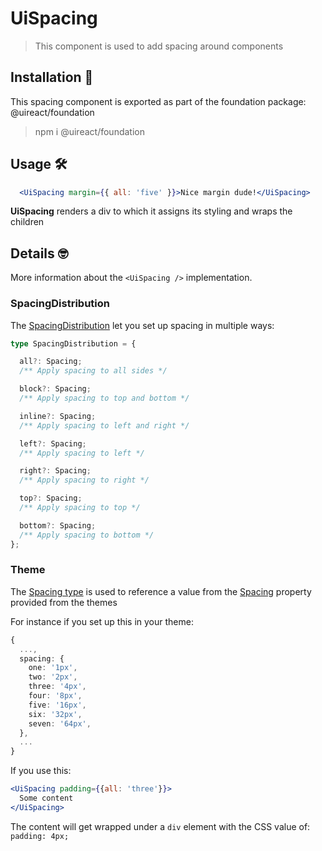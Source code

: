 
# UiSpacing

<Metadata packageName='foundation' packageJson={packageJson} />

> This component is used to add spacing around components

## Installation 🧰

This spacing component is exported as part of the foundation package: @uireact/foundation

> npm i @uireact/foundation

## Usage 🛠️

```jsx live scope={{UiSpacing}}
  <UiSpacing margin={{ all: 'five' }}>Nice margin dude!</UiSpacing>
```

**UiSpacing** renders a div to which it assigns its styling and wraps the children

## Details 🤓

More information about the `<UiSpacing />` implementation.

### SpacingDistribution

The [SpacingDistribution](https://github.com/inavac182/uireact/blob/main/packages/foundation/src/spacing/spacing.tsx#L8) let you set up spacing
in multiple ways:

```ts
type SpacingDistribution = {

  all?: Spacing;
  /** Apply spacing to all sides */

  block?: Spacing;
  /** Apply spacing to top and bottom */

  inline?: Spacing;
  /** Apply spacing to left and right */

  left?: Spacing;
  /** Apply spacing to left */

  right?: Spacing;
  /** Apply spacing to right */

  top?: Spacing;
  /** Apply spacing to top */

  bottom?: Spacing;
  /** Apply spacing to bottom */
};
```

### Theme

The [Spacing type](https://github.com/inavac182/uireact/blob/main/packages/foundation/src/types/enums/spacing.ts) is used to reference a
value from the [Spacing](https://uireact.io/packages-foundation-docs-themes#spacing-) property provided from the themes

For instance if you set up this in your theme:

```ts
{
  ...,
  spacing: {
    one: '1px',
    two: '2px',
    three: '4px',
    four: '8px',
    five: '16px',
    six: '32px',
    seven: '64px',
  },
  ...
}
```

If you use this:

```jsx live scope={{UiSpacing}}
<UiSpacing padding={{all: 'three'}}>
  Some content
</UiSpacing>
```

The content will get wrapped under a `div` element with the CSS value of: `padding: 4px;`
